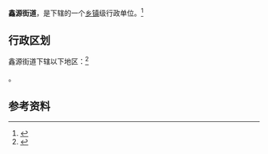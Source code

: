 {{中国乡级行政区|61/07/02/006/000}}

'''鑫源街道'''，是{{PRC admin/fullname|61/07/02/006/000|3}}下辖的一个[[乡镇|乡镇]]级行政单位。<ref>{{PRC admin/ref sgc|{{PRC admin/parent|61/07/02/006/000}}}}</ref>

== 行政区划 ==

鑫源街道下辖以下地区：<ref>{{PRC admin/ref sgc|61/07/02/006/000}}</ref>

{{PRC admin/children|61/07/02/006/000}}。

== 参考资料 ==

{{reflist}}

{{行政区划小作品}}
{{PRC admin/navcat|61/07/02/006/000}}